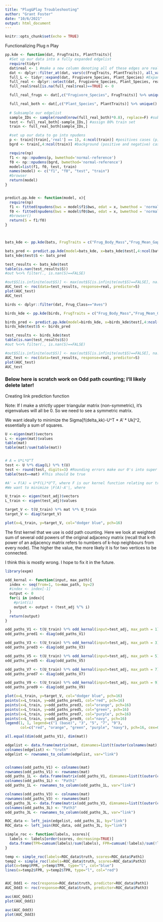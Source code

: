 ```yaml
---
title: "Plug&Play Troubleshooting"
author: "Grant Foster"
date: "10/6/2021"
output: html_document
---
```


```r
knitr::opts_chunk$set(echo = TRUE)
```

Functionalizing Plug n Play
```r
pp.kde <- function(dat, FrugTraits, PlantTraits){
  #Set up our data into a fully expanded edgelist
  require(tidyr)
  dat$real <- 1 #make a new column denoting all of these edges are real; important when we expand out to all pairwise connections later
  dat <- dplyr::filter_at(dat, vars(c(FrugTraits, PlantTraits)), all_vars(!is.na(.))) #make sure we have data for all our predictors
  full_L <- tidyr::expand(dat, Frugivore_Species, Plant_Species) #Expand to include all possible pairwise plant-frugivore interactions.
  full_real <- dplyr::select(dat, Frugivore_Species, Plant_Species, real) %>% left_join(full_L, ., by = c("Frugivore_Species", "Plant_Species")) #notating which of our edges in this expanded data are real 
  full_real$real[is.na(full_real$real)==TRUE] <- 0

  full_real_frugs <- dat[,c("Frugivore_Species", FrugTraits)] %>% unique() %>% left_join(full_real, ., by="Frugivore_Species") #Add in our frugivore traits

  full_real_both <- dat[,c("Plant_Species", PlantTraits)] %>% unique() %>% left_join(full_real_frugs, ., by="Plant_Species") #add in our plant traits
  
  # Subsample our edgelist
  sample_IDs <- sample(round(nrow(full_real_both)*0.8), replace=F) #subsample out 80% of our edges. 
  test <- full_real_both[-sample_IDs,] #assign 80% train set
  train <- full_real_both[sample_IDs,]

  #set up our data to go into npudens
  p <- train[(train[,'real'] == 1), 4:ncol(train)] #positives cases (p)
  bgrd <- train[,4:ncol(train)] #background (positive and negative) cases

  require(np)
  f1 <- np::npudens(p, bwmethod='normal-reference') 
  f0 <- np::npudens(bgrd, bwmethod='normal-reference')
  model=list(f1, f0, test, train)
  names(model) <- c("f1", "f0", "test", "train")
  #browser
  return(model)
}


predict.pp.kde <- function(model, x){
  require(np)
  f1 <- fitted(npudens(bws = model$f1$bws, edat = x, bwmethod = 'normal-reference'))
  f0 <- fitted(npudens(bws = model$f0$bws, edat = x, bwmethod = 'normal-reference'))
  #browser()
  return(S = f1/f0)
}



bats_kde <- pp.kde(bats, FrugTraits = c("Frug_Body_Mass","Frug_Mean_Gape_Size", "FrugSc1", "FrugSc2", "FrugSc3"), PlantTraits = c("fruit_diameter", "fruit_length", "tree", "palm", "scrub", "yellow", "red", "black", "brown", "green", "LipSc1", "LipSc2"))

bats_pred <- predict.pp.kde(model=bats_kde, x=bats_kde$test[,4:ncol(bats_kde$test)])
bats_kde$test$S <- bats_pred

test_results <- bats_kde$test
table(is.nan(test_results$S))
#out %<>% filter(., is.nan(S)==FALSE)

#out$S[is.infinite(out$S)] <- max(out$S[is.infinite(out$S)==FALSE], na.rm = TRUE)+1
AUC_test <- roc(data=test_results, response=real, predictor=S)
plot(AUC_test)
AUC_test
```



```r

birds <- dplyr::filter(dat, Frug_Class=="Aves")

birds_kde <- pp.kde(birds, FrugTraits = c("Frug_Body_Mass","Frug_Mean_Gape_Size"), PlantTraits = c("fruit_diameter", "fruit_length", "tree", "palm", "scrub", "yellow", "red", "black", "brown", "green", "LipSc1", "LipSc2"))

birds_pred <- predict.pp.kde(model=birds_kde, x=birds_kde$test[,4:ncol(birds_kde$test)])
birds_kde$test$S <- birds_pred

test_results <- birds_kde$test
table(is.nan(test_results$S))
#out %<>% filter(., is.nan(S)==FALSE)

#out$S[is.infinite(out$S)] <- max(out$S[is.infinite(out$S)==FALSE], na.rm = TRUE)+1
AUC_test <- roc(data=test_results, response=real, predictor=S)
plot(AUC_test)
AUC_test
```


### Below here is scratch work on Odd path counting; I'll likely delete later!
Creating link prediction function

Note: If I make a strictly upper triangular matrix (non-symmetric), it's eigenvalues will all be 0. So we need to see a symmetric matrix. 

We want ideally to minimize the Sigma[f(delta_kk)-U^T * A' * Uk]^2, essentially a sum of squares.
```r
U <-eigen(mat)$vectors
L <- eigen(mat)$values
table(mat)
table(mat)/sum(table(mat))


# A = U*L*U^T
test <- U %*% diag(L) %*% t(U)
test <- round(test, digits=3) #Rounding errors make our 0's into super small values
table(test==mat) #This should be true

#A' = F(A) = U*F(L)*U^T, where F is our kernel function relating our training set (A) to test set (A')
#We want to minimize |F(A)-A'|, where

U_train <- eigen(test_adj)$vectors
L_train <- eigen(test_adj)$values

target_V <- t(U_train) %*% mat %*% U_train
target_V <- diag(target_V)

plot(x=L_train, y=target_V, col="dodger blue", pch=16)
```


The first kernel that we use is odd path counting. Here we look at weighted sum of several odd powers of the original adjacency matrix (recall that k-th power of an adjacency matrix refers to numbers of k-hop neighbours from every node). The higher the value, the more likely it is for two vertices to be connected.

I think this is mostly wrong. I hope to fix it in the future.

```r
library(expm)

odd_kernal <- function(input, max_path){
  index <- seq(from=1, to=max_path, by=2)
  #index <- index[-1]
  output <- 0
  for(i in index){
    #print(i)
    output <- output + (test_adj %^% i)
  }
  return(output)
}

odd_paths_V1 <- t(U_train) %*% odd_kernal(input=test_adj, max_path = 1) %*% U_train
odd_paths_pred1 <- diag(odd_paths_V1)

odd_paths_V3 <- t(U_train) %*% odd_kernal(input=test_adj, max_path = 3) %*% U_train
odd_paths_pred3 <- diag(odd_paths_V3)

odd_paths_V5 <- t(U_train) %*% odd_kernal(input=test_adj, max_path = 5) %*% U_train
odd_paths_pred5 <- diag(odd_paths_V5)

odd_paths_V7 <- t(U_train) %*% odd_kernal(input=test_adj, max_path = 7) %*% U_train
odd_paths_pred7 <- diag(odd_paths_V7)

odd_paths_V9 <- t(U_train) %*% odd_kernal(input=test_adj, max_path = 9) %*% U_train
odd_paths_pred9 <- diag(odd_paths_V9)

plot(x=L_train, y=target_V, col="dodger blue", pch=16)
points(x=L_train, y=odd_paths_pred1, col="red", pch=16)
points(x=L_train, y=odd_paths_pred3, col="orange", pch=16)
points(x=L_train, y=odd_paths_pred5, col="green", pch=16)
points(x=L_train, y=odd_paths_pred7, col="purple", pch=16)
points(x=L_train, y=odd_paths_pred9, col="navy", pch=16)
legend(1, 1, legend=c("1 (base)", "3", "5", "7", "9"),
       col=c("red", "orange", "green", "purple", "navy"), pch=16, cex=0.8)

all.equal(dim(odd_paths_V1), dim(mat))

edgelist <- data.frame(matrix(mat, dimnames=list(t(outer(colnames(mat), rownames(mat), FUN=paste)), NULL)))
colnames(edgelist) <- "truth"
edgelist <- rownames_to_column(edgelist, var="link")


colnames(odd_paths_V1) <- colnames(mat)
rownames(odd_paths_V1) <- rownames(mat)
odd_paths_1L <- data.frame(matrix(odd_paths_V1, dimnames=list(t(outer(colnames(odd_paths_V1), rownames(odd_paths_V1), FUN=paste)), NULL)))
colnames(odd_paths_1L) <- "Path1"
odd_paths_1L <- rownames_to_column(odd_paths_1L, var="link")

colnames(odd_paths_V3) <- colnames(mat)
rownames(odd_paths_V3) <- rownames(mat)
odd_paths_3L <- data.frame(matrix(odd_paths_V3, dimnames=list(t(outer(colnames(odd_paths_V3), rownames(odd_paths_V3), FUN=paste)), NULL)))
colnames(odd_paths_3L) <- "Path3"
odd_paths_3L <- rownames_to_column(odd_paths_3L, var="link")

ROC_data <- left_join(edgelist, odd_paths_1L, by="link")
ROC_data <- left_join(ROC_data, odd_paths_3L, by="link")

simple_roc <- function(labels, scores){
  labels <- labels[order(scores, decreasing=TRUE)]
  data.frame(TPR=cumsum(labels)/sum(labels), FPR=cumsum(!labels)/sum(!labels), labels)
}

temp <- simple_roc(labels=ROC_data$truth, scores=ROC_data$Path1)
temp2 <- simple_roc(labels=ROC_data$truth, scores=ROC_data$Path3)
plot(x=temp$FPR, y=temp$TPR, type="l", col="blue")
lines(x=temp2$FPR, y=temp2$TPR, type="l", col="red")


AUC_Odd1 <- roc(response=ROC_data$truth, predictor=ROC_data$Path1)
AUC_Odd3 <- roc(response=ROC_data$truth, predictor=ROC_data$Path3)

auc(AUC_Odd1)
plot(AUC_Odd1)

auc(AUC_Odd3)
plot(AUC_Odd3)
```

  

